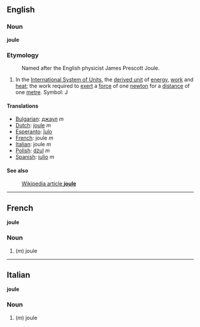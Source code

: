 ==English==
===Noun===
'''joule'''

===Etymology===
:Named after the English physicist James Prescott Joule.

#In the [[International System of Units]], the [[derived unit]] of [[energy]], [[work]] and [[heat]]; the work required to [[exert]] a [[force]] of one [[newton]] for a [[distance]] of one [[metre]].  Symbol: J

====Translations====

*[[Bulgarian]]: [[джаул]] ''m''
*[[Dutch]]: [[joule]] ''m''
*[[Esperanto]]: [[ĵulo]]
*[[French]]: joule ''m''
*[[Italian]]: joule ''m''
*[[Polish]]: [[dżul]] ''m''
*[[Spanish]]: [[julio]] ''m''

====See also====
:[[en:joule|Wikipedia article '''joule''']]

----

==French==
'''joule'''

===Noun===

#(''m'') joule

----

==Italian==
'''joule'''

===Noun===

#(''m'') joule